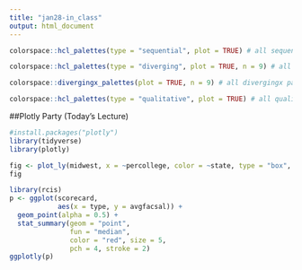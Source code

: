 ```yaml
---
title: "jan28-in_class"
output: html_document
---
```

```r
colorspace::hcl_palettes(type = "sequential", plot = TRUE) # all sequential palettes
```

```r
colorspace::hcl_palettes(type = "diverging", plot = TRUE, n = 9) # all diverging palettes
```

```r
colorspace::divergingx_palettes(plot = TRUE, n = 9) # all divergingx palettes
```

```r
colorspace::hcl_palettes(type = "qualitative", plot = TRUE) # all qualitative palettes
```

##Plotly Party (Today's Lecture)

```r
#install.packages("plotly")
library(tidyverse)
library(plotly)
```

```r
fig <- plot_ly(midwest, x = ~percollege, color = ~state, type = "box", height = 250) 
fig
```

```r
library(rcis)
p <- ggplot(scorecard, 
            aes(x = type, y = avgfacsal)) + 
  geom_point(alpha = 0.5) + 
  stat_summary(geom = "point", 
               fun = "median",   
               color = "red", size = 5, 
               pch = 4, stroke = 2)
ggplotly(p)
```

